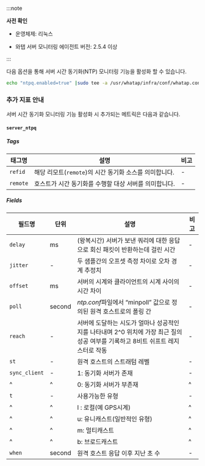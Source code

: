 :::note 

**사전 확인**

* 운영체제: 리눅스 

* 와탭 서버 모니터링 에이전트 버전: 2.5.4 이상

:::

다음 옵션을 통해 서버 시간 동기화(NTP) 모니터링 기능을 활성화 할 수 있습니다. 

```bash 
echo "ntpq.enabled=true" |sudo tee -a /usr/whatap/infra/conf/whatap.conf
```

### 추가 지표 안내

서버 시간 동기화 모니터링 기능 활성화 시 추가되는 메트릭은 다음과 같습니다. 

#### `server_ntpq` 

##### Tags 

|태그명|설명|비고|
|---|---|---|
|`refid`|해당 리모트(`remote`)의 시간 동기화 소스를 의미합니다.|-|
|`remote`|호스트가 시간 동기화를 수행할 대상 서버를 의미합니다.|-|

##### Fields

|필드명|	단위|	설명|	비고|
|---|---|---|---|
|`delay`|	ms|	(왕복시간) 서버가 보낸 쿼리에 대한 응답으로 회신 패킷이 반환하는데 걸린 시간	|-|
|`jitter`|-|	두 샘플간의 오프셋 측정 차이로 오차 경계 추정치	|-|
|`offset`|	ms|	서버의 시계와 클라이언트의 시계 사이의 시간 차이	|-|
|`poll`|	second|	*ntp.conf*파일에서 “minpoll” 값으로 정의된 원격 호스트로의 폴링 간	|-|
|`reach`|	- |	서버에 도달하는 시도가 얼마나 성공적인지를 나타내며 2^0 위치에 가장 최근 질의 성공 여부를 기록하고 8비트 쉬프트 레지스터로 작동	|-|
|`st`|	-|	원격 호스트의 스트래텀 레벨	|-|
|`sync_client`|	-|	1: 동기화 서버가 존재|-|
|^|^|0: 동기화 서버가 부존재	|^|
|`t`|	-|	사용가능한 유형|-|
|^|^|l : 로컬(예 GPS시계)|^|
|^|^|u: 유니캐스트(일반적인 유형)|^|
|^|^|m: 멀티캐스트|^|
|^|^|b: 브로드캐스트	|^|
|`when`|	second|	원격 호스트 응답 이후 지난 초 수	|-|
